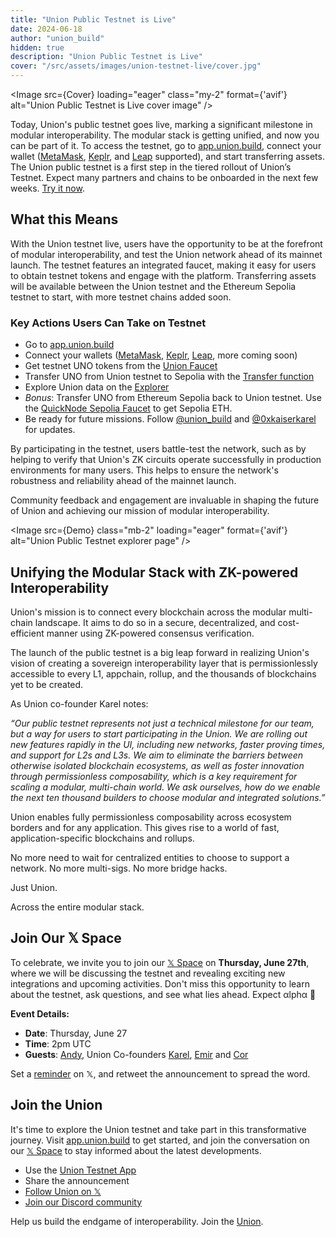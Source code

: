 ```yaml
---
title: "Union Public Testnet is Live"
date: 2024-06-18
author: "union_build"
hidden: true
description: "Union Public Testnet is Live"
cover: "/src/assets/images/union-testnet-live/cover.jpg"
---
```



<Image
  src={Cover}
  loading="eager"
  class="my-2"
  format={'avif'}
  alt="Union Public Testnet is Live cover image"
/>

Today, Union's public testnet goes live, marking a significant milestone in modular interoperability.
The modular stack is getting unified, and now you can be part of it.
To access the testnet, go to [app.union.build](https://app.union.build),
connect your wallet ([MetaMask](https://metamask.io), [Keplr](https://www.keplr.app), and [Leap](https://www.leapwallet.io) supported),
and start transferring assets. The Union public testnet is a first step in the tiered rollout of Union’s Testnet. 
Expect many partners and chains to be onboarded in the next few weeks. [Try it now](https://app.union.build).

## What this Means

With the Union testnet live, users have the opportunity to be at the forefront of modular interoperability,
and test the Union network ahead of its mainnet launch. The testnet features an integrated faucet,
making it easy for users to obtain testnet tokens and engage with the platform.
Transferring assets will be available between the Union testnet and the Ethereum Sepolia testnet to start,
with more testnet chains added soon.

### Key Actions Users Can Take on Testnet

- Go to [app.union.build](https://app.union.build)
- Connect your wallets ([MetaMask](https://metamask.io/), [Keplr](https://www.keplr.app/), [Leap](https://www.leapwallet.io/), more coming soon)
- Get testnet UNO tokens from the [Union Faucet](https://app.union.build/faucet)
- Transfer UNO from Union testnet to Sepolia with the [Transfer function](https://app.union.build/transfer)
- Explore Union data on the [Explorer](https://app.union.build/explorer)
- _Bonus_: Transfer UNO from Ethereum Sepolia back to Union testnet. Use the [QuickNode Sepolia Faucet](https://faucet.quicknode.com/ethereum/sepolia) to get Sepolia ETH.
- Be ready for future missions. Follow [@union_build]( https://x.com/union_build) and [@0xkaiserkarel](https://x.com/0xkaiserkarel) for updates.

By participating in the testnet, users battle-test the network,
such as by helping to verify that Union's ZK circuits operate successfully in production environments for many users.
This helps to ensure the network's robustness and reliability ahead of the mainnet launch.

Community feedback and engagement are invaluable in shaping the future of Union and achieving our mission of modular interoperability.

<Image
  src={Demo}
  class="mb-2"
  loading="eager"
  format={'avif'}
  alt="Union Public Testnet explorer page"
/>

## Unifying the Modular Stack with ZK-powered Interoperability

Union's mission is to connect every blockchain across the modular multi-chain landscape.
It aims to do so in a secure, decentralized, and cost-efficient manner using ZK-powered consensus verification.

The launch of the public testnet is a big leap forward in realizing Union's vision of creating a sovereign interoperability layer
that is permissionlessly accessible to every L1, appchain, rollup, and the thousands of blockchains yet to be created.

As Union co-founder Karel notes:

*“Our public testnet represents not just a technical milestone for our team, but a way for users to start participating in the Union.
We are rolling out new features rapidly in the UI, including new networks,
faster proving times, and support for L2s and L3s. We aim to eliminate the barriers between otherwise isolated blockchain ecosystems,
as well as foster innovation through permissionless composability, which is a key requirement for scaling a modular,
multi-chain world. We ask ourselves, how do we enable the next ten thousand builders to choose modular and integrated solutions.”*

Union enables fully permissionless composability across ecosystem borders and for any application.
This gives rise to a world of fast, application-specific blockchains and rollups.

No more need to wait for centralized entities to choose to support a network. No more multi-sigs. No more bridge hacks.

Just Union.

Across the entire modular stack.

## Join Our 𝕏 Space

To celebrate, we invite you to join our [𝕏 Space](https://x.com/i/spaces/1jMJgmBpnmbKL) on **Thursday, June 27th**,
where we will be discussing the testnet and revealing exciting new integrations and upcoming activities.
Don't miss this opportunity to learn about the testnet, ask questions, and see what lies ahead. Expect αlphα 🤫

**Event Details:**
  - **Date**: Thursday, June 27
  - **Time**: 2pm UTC
  - **Guests**: [Andy](https://x.com/ayyyeandy), Union Co-founders [Karel](https://x.com/0xkaiserkarel), [Emir](https://x.com/EBeriker) and [Cor](https://x.com/corcoder)

Set a [reminder](https://x.com/i/spaces/1jMJgmBpnmbKL) on 𝕏, and retweet the announcement to spread the word.

## Join the Union

It's time to explore the Union testnet and take part in this transformative journey.
Visit [app.union.build](https://app.union.build) to get started,
and join the conversation on our [𝕏 Space](https://x.com/i/spaces/1jMJgmBpnmbKL) to stay informed about the latest developments.

- Use the [Union Testnet App](https://app.union.build)
- Share the announcement
- [Follow Union on 𝕏](https://x.com/union_build)
- [Join our Discord community](https://discord.com/invite/union-build)

Help us build the endgame of interoperability. Join the [Union](https://union.build).
